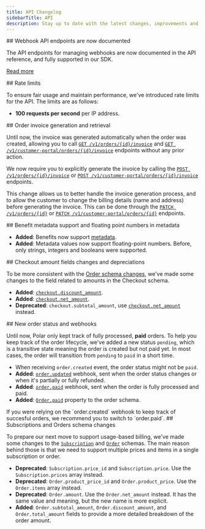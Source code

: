 ```yaml
---
title: API Changelog
sidebarTitle: API
description: Stay up to date with the latest changes, improvements and deprecations to the Polar API.
---
```


<Update label="2025-06-17">
  ## Webhook API endpoints are now documented

The API endpoints for managing webhooks are now documented in the API reference, and fully supported in our SDK.

[Read more](/api-reference/webhooks/endpoints/create)

</Update>

<Update label="2025-06-05">
  ## Rate limits

To ensure fair usage and maintain performance, we've introduced rate limits for the API. The limits are as follows:

- **100 requests per second** per IP address.

</Update>

<Update label="2025-06-02">
  ## Order invoice generation and retrieval

Until now, the invoice was generated automatically when the order was created, allowing you to call [`GET /v1/orders/{id}/invoice`](/api-reference/orders/get-invoice) and [`GET /v1/customer-portal/orders/{id}/invoice`](/api-reference/customer-portal/orders/get-invoice) endpoints without any prior action.

We now require you to explicitly generate the invoice by calling the [`POST /v1/orders/{id}/invoice`](/api-reference/orders/post-invoice) or [`POST /v1/customer-portal/orders/{id}/invoice`](/api-reference/customer-portal/orders/post-invoice) endpoints.

This change allows us to better handle the invoice generation process, and to allow the customer to change the billing details (name and address) before generating the invoice. This can be done through the [`PATCH /v1/orders/{id}`](/api-reference/orders/patch) or [`PATCH /v1/customer-portal/orders/{id}`](/api-reference/customer-portal/orders/patch) endpoints.

</Update>

<Update label="2025-04-16">
  ## Benefit metadata support and floating point numbers in metadata

- <Icon icon="check" size={16} color="green" /> **Added**: Benefits now support
  [metadata](/api-reference/benefits/create#body-metadata).
- <Icon icon="check" size={16} color="green" /> **Added**: Metadata values now
  support floating-point numbers. Before, only strings, integers and booleans
  were supported.

</Update>

<Update label="2025-03-25">
  ## Checkout amount fields changes and depreciations

To be more consistent with the [Order schema changes](#2025-03-14), we've made some changes to the field related to amounts in the Checkout schema.

- <Icon icon="check" size={16} color="green" /> **Added**:
  [`checkout.discount_amount`](/api-reference/checkouts/get-session#response-discount-amount).
- <Icon icon="check" size={16} color="green" /> **Added**:
  [`checkout.net_amount`](/api-reference/checkouts/get-session#response-net-amount).
- <Icon icon="circle-exclamation" size={16} color="orange" /> **Deprecated**:
  `checkout.subtotal_amount`, use
  [`checkout.net_amount`](/api-reference/checkouts/get-session#response-net-amount)
  instead.

</Update>

<Update label="2025-03-20">
  ## New order status and webhooks

Until now, Polar only kept track of fully processed, **paid** orders. To help you keep track of the order lifecycle, we've added a new status `pending`, which is a transitive state meaning the order is created but not paid yet. In most cases, the order will transition from `pending` to `paid` in a short time.

- <Icon icon="circle-exclamation" size={16} color="orange" /> When receiving
  `order.created` event, the order status might not be `paid`.
- <Icon icon="check" size={16} color="green" /> **Added**:
  [`order.updated`](/api-reference/webhooks/order.updated) webhook, sent when
  the order status changes or when it's partially or fully refunded.
- <Icon icon="check" size={16} color="green" /> **Added**:
  [`order.paid`](/api-reference/webhooks/order.paid) webhook, sent when the
  order is fully processed and paid.
- <Icon icon="check" size={16} color="green" /> **Added**:
  [`Order.paid`](/api-reference/orders/get#response-paid) property to the order
  schema.

<Info>
  If you were relying on the `order.created` webhook to keep track of succesful
  orders, we recommend you to switch to `order.paid`.
</Info>

</Update>

<Update label="2025-03-14">
  ## Subscriptions and Orders schema changes

To prepare our next move to support usage-based billing, we've made some changes to the [`Subscription`](/api-reference/subscriptions/get) and [`Order`](/api-reference/orders/get) schemas. The main reason behind those is that we need to support multiple prices and items in a single subscription or order.

- <Icon icon="circle-exclamation" size={16} color="orange" /> **Deprecated**:
  `Subscription.price_id` and `Subscription.price`. Use the
  `Subscription.prices` array instead.
- <Icon icon="circle-exclamation" size={16} color="orange" /> **Deprecated**:
  `Order.product_price_id` and `Order.product_price`. Use the `Order.items`
  array instead.
- <Icon icon="circle-exclamation" size={16} color="orange" /> **Deprecated**:
  `Order.amount`. Use the `Order.net_amount` instead. It has the same value and
  meaning, but the new name is more explicit.
- <Icon icon="check" size={16} color="green" /> **Added**:
  `Order.subtotal_amount`, `Order.discount_amount`, and `Order.total_amount`
  fields to provide a more detailed breakdown of the order amount.

</Update>
